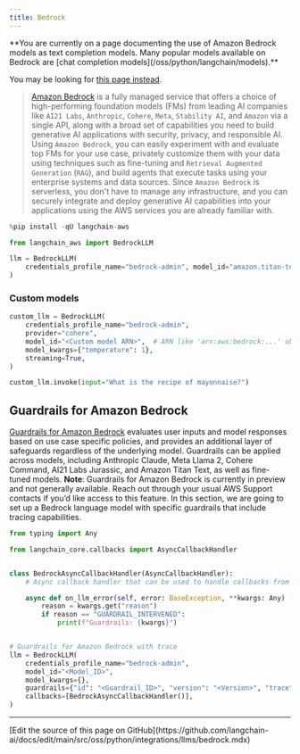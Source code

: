 ```yaml
---
title: Bedrock
---
```


<Warning>
**You are currently on a page documenting the use of Amazon Bedrock models as text completion models. Many popular models available on Bedrock are [chat completion models](/oss/python/langchain/models).**

You may be looking for [this page instead](/oss/python/integrations/chat/bedrock/).
</Warning>

>[Amazon Bedrock](https://aws.amazon.com/bedrock/) is a fully managed service that offers a choice of
> high-performing foundation models (FMs) from leading AI companies like `AI21 Labs`, `Anthropic`, `Cohere`,
> `Meta`, `Stability AI`, and `Amazon` via a single API, along with a broad set of capabilities you need to
> build generative AI applications with security, privacy, and responsible AI. Using `Amazon Bedrock`,
> you can easily experiment with and evaluate top FMs for your use case, privately customize them with
> your data using techniques such as fine-tuning and `Retrieval Augmented Generation` (`RAG`), and build
> agents that execute tasks using your enterprise systems and data sources. Since `Amazon Bedrock` is
> serverless, you don't have to manage any infrastructure, and you can securely integrate and deploy
> generative AI capabilities into your applications using the AWS services you are already familiar with.

```python
%pip install -qU langchain-aws
```

```python
from langchain_aws import BedrockLLM

llm = BedrockLLM(
    credentials_profile_name="bedrock-admin", model_id="amazon.titan-text-express-v1"
)
```

### Custom models

```python
custom_llm = BedrockLLM(
    credentials_profile_name="bedrock-admin",
    provider="cohere",
    model_id="<Custom model ARN>",  # ARN like 'arn:aws:bedrock:...' obtained via provisioning the custom model
    model_kwargs={"temperature": 1},
    streaming=True,
)

custom_llm.invoke(input="What is the recipe of mayonnaise?")
```

## Guardrails for Amazon Bedrock

[Guardrails for Amazon Bedrock](https://aws.amazon.com/bedrock/guardrails/) evaluates user inputs and model responses based on use case specific policies, and provides an additional layer of safeguards regardless of the underlying model. Guardrails can be applied across models, including Anthropic Claude, Meta Llama 2, Cohere Command, AI21 Labs Jurassic, and Amazon Titan Text, as well as fine-tuned models.
**Note**: Guardrails for Amazon Bedrock is currently in preview and not generally available. Reach out through your usual AWS Support contacts if you’d like access to this feature.
In this section, we are going to set up a Bedrock language model with specific guardrails that include tracing capabilities.

```python
from typing import Any

from langchain_core.callbacks import AsyncCallbackHandler


class BedrockAsyncCallbackHandler(AsyncCallbackHandler):
    # Async callback handler that can be used to handle callbacks from langchain.

    async def on_llm_error(self, error: BaseException, **kwargs: Any) -> Any:
        reason = kwargs.get("reason")
        if reason == "GUARDRAIL_INTERVENED":
            print(f"Guardrails: {kwargs}")


# Guardrails for Amazon Bedrock with trace
llm = BedrockLLM(
    credentials_profile_name="bedrock-admin",
    model_id="<Model_ID>",
    model_kwargs={},
    guardrails={"id": "<Guardrail_ID>", "version": "<Version>", "trace": True},
    callbacks=[BedrockAsyncCallbackHandler()],
)
```

---

<Callout icon="pen-to-square" iconType="regular">
  [Edit the source of this page on GitHub](https://github.com/langchain-ai/docs/edit/main/src/oss/python/integrations/llms/bedrock.mdx)
</Callout>
